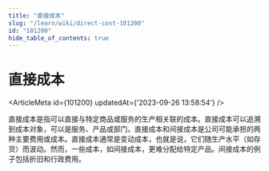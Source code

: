 ```yaml
---
title: "直接成本"
slug: "/learn/wiki/direct-cost-101200"
id: "101200"
hide_table_of_contents: true
---
```



# 直接成本

<ArticleMeta id={101200} updatedAt={'2023-09-26 13:58:54'} />
<div className='border-solid border-b border-t-0 my-4 border-[var(--ifm-color-gray-300)]' />

直接成本是指可以直接与特定商品或服务的生产相关联的成本。直接成本可以追溯到成本对象，可以是服务、产品或部门。直接成本和间接成本是公司可能承担的两种主要费用或成本。直接成本通常是变动成本，也就是说，它们随生产水平（如存货）而波动。然而，一些成本，如间接成本，更难分配给特定产品。间接成本的例子包括折旧和行政费用。
